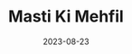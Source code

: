 ---
title: Masti Ki Mehfil
description: Avtaran aimed to engage and inspire the younger generation by showcasing India's advancements in space technology, instilling a sense of national pride and unity among the citizens.
date: 2023-08-23
image: /cover/masti-ki-mehfil.JPG
---